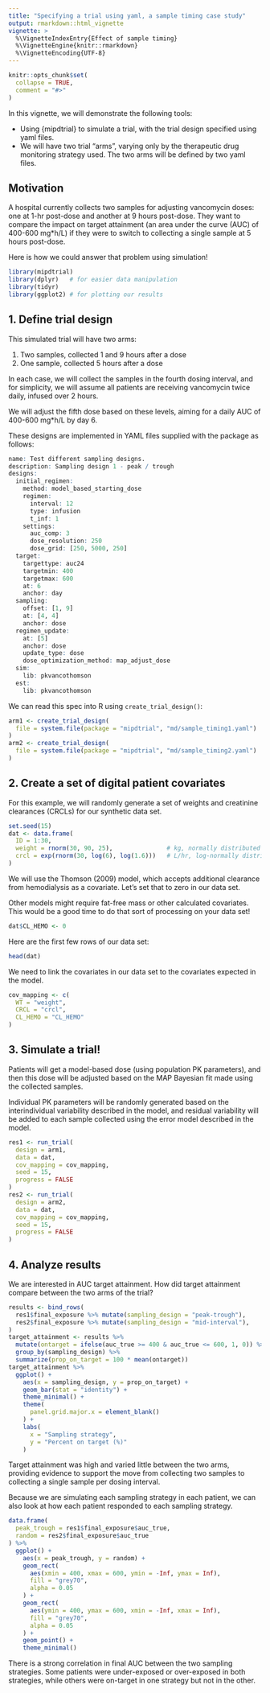 ```yaml
---
title: "Specifying a trial using yaml, a sample timing case study"
output: rmarkdown::html_vignette
vignette: >
  %\VignetteIndexEntry{Effect of sample timing}
  %\VignetteEngine{knitr::rmarkdown}
  %\VignetteEncoding{UTF-8}
---
```


```r
knitr::opts_chunk$set(
  collapse = TRUE,
  comment = "#>"
)
```

In this vignette, we will demonstrate the following tools:

- Using {mipdtrial} to simulate a trial, with the trial design specified using
  yaml files.
- We will have two trial "arms", varying only by the therapeutic drug monitoring
  strategy used. The two arms will be defined by two yaml files.

## Motivation

A hospital currently collects two samples for adjusting vancomycin doses: one
at 1-hr post-dose and another at 9 hours post-dose. They want to compare the 
impact on target attainment (an area under the curve (AUC) of 400-600 mg*h/L) if
they were to switch to collecting a single sample at 5 hours post-dose.

Here is how we could answer that problem using simulation!

```r
library(mipdtrial)
library(dplyr)   # for easier data manipulation 
library(tidyr)
library(ggplot2) # for plotting our results
```

## 1. Define trial design

This simulated trial will have two arms: 

1. Two samples, collected 1 and 9 hours after a dose
2. One sample, collected 5 hours after a dose

In each case, we will collect the samples in the fourth dosing interval, and for simplicity, we will assume all patients are receiving vancomycin twice daily, infused over 2 hours.

We will adjust the fifth dose based on these levels, aiming for a daily AUC of  400-600 mg*h/L by day 6.

These designs are implemented in YAML files supplied with the package as follows:

```r
name: Test different sampling designs.
description: Sampling design 1 - peak / trough
designs:
  initial_regimen:
    method: model_based_starting_dose
    regimen:
      interval: 12
      type: infusion
      t_inf: 1
    settings:
      auc_comp: 3
      dose_resolution: 250
      dose_grid: [250, 5000, 250]
  target:
    targettype: auc24
    targetmin: 400
    targetmax: 600
    at: 6
    anchor: day
  sampling:
    offset: [1, 9]
    at: [4, 4]
    anchor: dose
  regimen_update:
    at: [5]
    anchor: dose
    update_type: dose
    dose_optimization_method: map_adjust_dose
  sim:
    lib: pkvancothomson
  est:
    lib: pkvancothomson
```

We can read this spec into R using `create_trial_design()`:

```r
arm1 <- create_trial_design(
  file = system.file(package = "mipdtrial", "md/sample_timing1.yaml")
)
arm2 <- create_trial_design(
  file = system.file(package = "mipdtrial", "md/sample_timing2.yaml")
)
```

## 2. Create a set of digital patient covariates

For this example, we will randomly generate a set of weights and creatinine
clearances (CRCLs) for our synthetic data set.

```r
set.seed(15)
dat <- data.frame(
  ID = 1:30,
  weight = rnorm(30, 90, 25),               # kg, normally distributed
  crcl = exp(rnorm(30, log(6), log(1.6)))   # L/hr, log-normally distributed 
)
```

We will use the Thomson (2009) model, which accepts additional clearance from
hemodialysis as a covariate. Let's set that to zero in our data set. 

Other models might require fat-free mass or other calculated covariates. This 
would be a good time to do that sort of processing on your data set!

```r
dat$CL_HEMO <- 0
```

Here are the first few rows of our data set:

```r
head(dat)
```

We need to link the covariates in our data set to the covariates expected
in the model.
```r
cov_mapping <- c(
  WT = "weight", 
  CRCL = "crcl",
  CL_HEMO = "CL_HEMO"
)
```

## 3. Simulate a trial!

Patients will get a model-based dose (using population PK parameters), and then
this dose will be adjusted based on the MAP Bayesian fit made using the 
collected samples.

Individual PK parameters will be randomly generated based on the interindividual
variability described in the model, and residual variability will be added to
each sample collected using the error model described in the model.

```r
res1 <- run_trial(
  design = arm1,
  data = dat,
  cov_mapping = cov_mapping,
  seed = 15,
  progress = FALSE
)
res2 <- run_trial(
  design = arm2,
  data = dat,
  cov_mapping = cov_mapping,
  seed = 15,
  progress = FALSE
)
```

## 4. Analyze results

We are interested in AUC target attainment. How did target attainment compare
between the two arms of the trial?

```r
results <- bind_rows(
  res1$final_exposure %>% mutate(sampling_design = "peak-trough"),
  res2$final_exposure %>% mutate(sampling_design = "mid-interval"),
)
target_attainment <- results %>%
  mutate(ontarget = ifelse(auc_true >= 400 & auc_true <= 600, 1, 0)) %>%
  group_by(sampling_design) %>%
  summarize(prop_on_target = 100 * mean(ontarget))
target_attainment %>%
  ggplot() +
    aes(x = sampling_design, y = prop_on_target) +
    geom_bar(stat = "identity") +
    theme_minimal() +
    theme(
      panel.grid.major.x = element_blank()
    ) +
    labs(
      x = "Sampling strategy",
      y = "Percent on target (%)"
    )
```

Target attainment was high and varied little between the two arms, providing
evidence to support the move from collecting two samples to collecting a single
sample per dosing interval.

Because we are simulating each sampling strategy in each patient, we can also
look at how each patient responded to each sampling strategy.

```r
data.frame(
  peak_trough = res1$final_exposure$auc_true,
  random = res2$final_exposure$auc_true
) %>%
  ggplot() +
    aes(x = peak_trough, y = random) +
    geom_rect(
      aes(xmin = 400, xmax = 600, ymin = -Inf, ymax = Inf), 
      fill = "grey70",
      alpha = 0.05
    ) +
    geom_rect(
      aes(ymin = 400, ymax = 600, xmin = -Inf, xmax = Inf),
      fill = "grey70",
      alpha = 0.05
    ) +
    geom_point() +
    theme_minimal()
```

There is a strong correlation in final AUC between the two sampling strategies.
Some patients were under-exposed or over-exposed in both strategies, while 
others were on-target in one strategy but not in the other.
